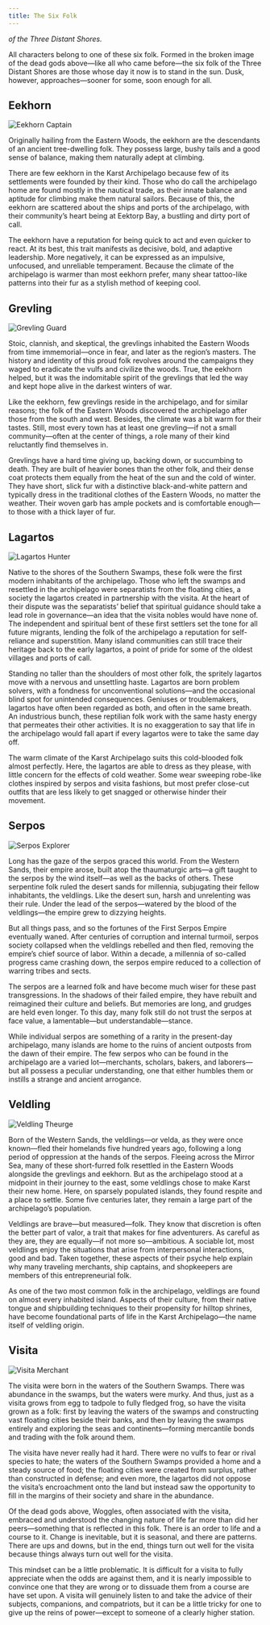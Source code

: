 ```yaml
---
title: The Six Folk
---
```


_of the Three Distant Shores._

All characters belong to one of these six folk. Formed in the broken image of the dead gods above—like all who came before—the six folk of the Three Distant Shores are those whose day it now is to stand in the sun. Dusk, however, approaches—sooner for some, soon enough for all.

## Eekhorn

![Eekhorn Captain](/images/eekhorn-captain.png)

Originally hailing from the Eastern Woods, the eekhorn are the descendants of an ancient tree-dwelling folk. They possess large, bushy tails and a good sense of balance, making them naturally adept at climbing.

There are few eekhorn in the Karst Archipelago because few of its settlements were founded by their kind. Those who do call the archipelago home are found mostly in the nautical trade, as their innate balance and aptitude for climbing make them natural sailors. Because of this, the eekhorn are scattered about the ships and ports of the archipelago, with their community’s heart being at Eektorp Bay, a bustling and dirty port of call.

The eekhorn have a reputation for being quick to act and even quicker to react. At its best, this trait manifests as decisive, bold, and adaptive leadership. More negatively, it can be expressed as an impulsive, unfocused, and unreliable temperament. Because the climate of the archipelago is warmer than most
eekhorn prefer, many shear tattoo-like patterns into their fur as a stylish method of keeping cool.

## Grevling

![Grevling Guard](/images/grevling-guard.png)

Stoic, clannish, and skeptical, the grevlings inhabited the Eastern Woods from time immemorial—once in fear, and later as the region’s masters. The history and identity of this proud folk revolves around the campaigns they waged to eradicate the vulfs and civilize the woods. True, the eekhorn helped, but it was the indomitable spirit of the grevlings that led the way and kept hope alive in the darkest winters of war.

Like the eekhorn, few grevlings reside in the archipelago, and for similar reasons; the folk of the Eastern Woods discovered the archipelago after those from the south and west. Besides, the climate was a bit warm for their tastes. Still, most every town has at least one grevling—if not a small community—often at the center of things, a role many of their kind reluctantly find themselves in.

Grevlings have a hard time giving up, backing down, or succumbing to death. They are built of heavier bones than the other folk, and their dense coat protects them equally from the heat of the sun and the cold of winter. They have short, slick fur with a distinctive black-and-white pattern and typically dress in the traditional clothes of the Eastern Woods, no matter the weather. Their woven garb has ample pockets and is comfortable enough—to those with a thick layer of fur.

## Lagartos

![Lagartos Hunter](/images/lagartos-hunter.png)

Native to the shores of the Southern Swamps, these folk were the first modern inhabitants of the archipelago. Those who left the swamps and resettled in the archipelago were separatists from the floating cities, a society the lagartos created in partnership with the visita. At the heart of their dispute was the separatists’ belief that spiritual guidance should take a lead role in governance—an idea that the visita nobles would have none of. The independent and spiritual bent of these first settlers set the tone for all future migrants, lending the folk of the archipelago a reputation for self-reliance and superstition. Many island communities can still trace their heritage back to the early lagartos, a point of pride for some of the oldest villages and ports of call.

Standing no taller than the shoulders of most other folk, the spritely lagartos move with a nervous and unsettling haste. Lagartos are born problem solvers, with a fondness for unconventional solutions—and the occasional blind spot for unintended consequences. Geniuses or troublemakers, lagartos have often been regarded as both, and often in the same breath. An industrious bunch, these reptilian folk work with the same hasty energy that permeates their other activities. It is no exaggeration to say that life in the archipelago would fall apart if every lagartos were to take the same day off.

The warm climate of the Karst Archipelago suits this cold-blooded folk almost perfectly. Here, the lagartos are able to dress as they please, with little concern for the effects of cold weather. Some wear sweeping robe-like clothes inspired by serpos and visita fashions, but most prefer close-cut outfits that are less likely to get snagged or otherwise hinder their movement.

## Serpos

![Serpos Explorer](/images/serpos-explorer.png)

Long has the gaze of the serpos graced this world. From the Western Sands, their empire arose, built atop the thaumaturgic arts—a gift taught to the serpos by the wind itself—as well as the backs of others. These serpentine folk ruled the desert sands for millennia, subjugating their fellow inhabitants, the veldlings. Like the desert sun, harsh and unrelenting was their rule. Under the lead of the serpos—watered by the blood of the veldlings—the empire grew to dizzying heights.

But all things pass, and so the fortunes of the First Serpos Empire eventually waned. After centuries of corruption and internal turmoil, serpos society collapsed when the veldlings rebelled and then fled, removing the empire’s chief source of labor. Within a decade, a millennia of so-called progress came crashing down, the serpos empire reduced to a collection of warring tribes and sects.

The serpos are a learned folk and have become
much wiser for these past transgressions. In the shadows of their failed empire, they have rebuilt and reimagined their culture and beliefs. But memories are long, and grudges are held even longer. To this day, many folk still do not trust the serpos at face value, a lamentable—but understandable—stance.

While individual serpos are something of a rarity in the present-day archipelago, many islands are home to the ruins of ancient outposts from the dawn of their empire. The few serpos who can be found in the archipelago are a varied lot—merchants, scholars, bakers, and laborers—but all possess a peculiar understanding, one that either humbles them or instills a strange and ancient arrogance.

## Veldling

![Veldling Theurge](/images/veldling-theurge.png)

Born of the Western Sands, the veldlings—or velda, as they were once known—fled their homelands five hundred years ago, following a long period of oppression at the hands of the serpos. Fleeing across the Mirror Sea, many of these short-furred folk resettled in the Eastern Woods alongside the grevlings and eekhorn. But as the archipelago stood at a midpoint in their journey to the east, some veldlings chose to make Karst their new home. Here, on sparsely populated islands, they found respite and a place to settle. Some five centuries later, they remain a large part of the archipelago’s population.

Veldlings are brave—but measured—folk. They know that discretion is often the better part of valor, a trait that makes for fine adventurers. As careful as they are, they are equally—if not more so—ambitious. A sociable lot, most veldlings enjoy the situations that arise from interpersonal interactions, good and bad. Taken together, these aspects of their psyche help explain why many traveling merchants, ship captains, and shopkeepers are members of this entrepreneurial folk.

As one of the two most common folk in the archipelago, veldlings are found on almost every inhabited island. Aspects of their culture, from their native tongue and shipbuilding techniques to their propensity for hilltop shrines, have become foundational parts of life in the Karst Archipelago—the name itself of veldling origin.

## Visita

![Visita Merchant](/images/visita-merchant.png)

The visita were born in the waters of the Southern Swamps. There was abundance in the swamps, but the waters were murky. And thus, just as a visita grows from egg to tadpole to fully fledged frog, so have the visita grown as a folk: first by leaving the waters of the swamps and constructing vast floating cities beside their banks, and then by leaving the swamps entirely and exploring the seas and continents—forming mercantile bonds and trading with the folk around them.

The visita have never really had it hard. There were no vulfs to fear or rival species to hate; the waters of the Southern Swamps provided a home and a steady source of food; the floating cities were created from surplus, rather than constructed in defense; and even more, the lagartos did not oppose the visita’s encroachment onto the land but instead saw the opportunity to fill in the margins of their society and share in the abundance.

Of the dead gods above, Woggles, often associated with the visita, embraced and understood the changing nature of life far more than did her peers—something that is reflected in this folk. There is an order to life and a course to it. Change is inevitable, but it is seasonal, and there are patterns. There are ups and downs, but in the end, things turn out well for the visita because things always turn out well for the visita.

This mindset can be a little problematic. It is difficult for a visita to fully appreciate when the odds are against them, and it is nearly impossible to convince one that they are wrong or to dissuade them from a course are have set upon. A visita will genuinely listen to and take the advice of their subjects, companions, and compatriots, but it can be a little tricky for one to give up the reins of power—except to someone of a clearly higher station.
